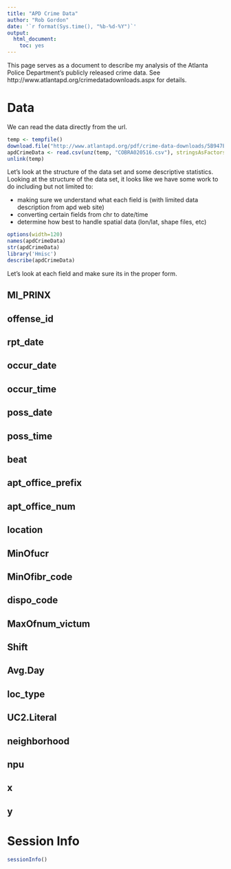 ```yaml
---
title: "APD Crime Data"
author: "Rob Gordon"
date: '`r format(Sys.time(), "%b-%d-%Y")`'
output: 
  html_document: 
    toc: yes
---
```


This page serves as a document to describe my analysis of the Atlanta Police Department's publicly released crime data. See http://www.atlantapd.org/crimedatadownloads.aspx for details.

# Data

We can read the data directly from the url.

```r
temp <- tempfile()
download.file("http://www.atlantapd.org/pdf/crime-data-downloads/5B947EA3-05A2-45F3-AA10-1E58C5EFE20A.zip",temp)
apdCrimeData <- read.csv(unz(temp, "COBRA020516.csv"), stringsAsFactors = FALSE)
unlink(temp)
```

Let's look at the structure of the data set and some descriptive statistics. Looking at the structure of the data set, it looks like we have some work to do including but not limited to:

- making sure we understand what each field is (with limited data description from apd web site)
- converting certain fields from chr to date/time
- determine how best to handle spatial data (lon/lat, shape files, etc)

```r
options(width=120)
names(apdCrimeData)
str(apdCrimeData)
library('Hmisc')
describe(apdCrimeData)
```

Let's look at each field and make sure its in the proper form.

## MI_PRINX



## offense_id

## rpt_date

## occur_date

## occur_time

## poss_date

## poss_time

## beat

## apt_office_prefix

## apt_office_num

## location

## MinOfucr

## MinOfibr_code

## dispo_code

## MaxOfnum_victum

## Shift

## Avg.Day

## loc_type

## UC2.Literal

## neighborhood

## npu

## x

## y

# Session Info

```r
sessionInfo()
```
